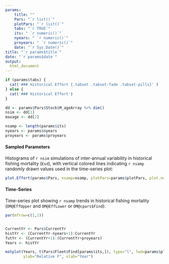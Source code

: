 ---
params: 
    title: ""
    Pars: "`r list()`"
    plotPars: "`r list()`"
    tabs: "`r TRUE`"
    its: " `r numeric()`"
    nyears: " `r numeric()`"
    proyears: " `r numeric()`"
    date: "`r Sys.Date()`"
title: "`r params$title`"
date: "`r params$date`"
output:
  html_document
---


```{r hist_effort, echo=FALSE, results="asis"}
if (params$tabs) {
  cat('### Historical Effort {.tabset .tabset-fade .tabset-pills}' )
} else {
  cat('### Historical Effort')
}

dd <- params$Pars$Stock$M_ageArray %>% dim()
nsim <- dd[1]
maxage <- dd[2]

nsamp <- length(params$its)
nyears <- params$nyears
proyears <- params$proyears
```

#### Sampled Parameters
Histograms of `r nsim` simulations of inter-annual variability in historical fishing mortality (`Esd`), with vertical colored lines indicating `r nsamp` randomly drawn values used in the time-series plot:

```{r Eff_parameters, echo=FALSE}
plot.Effort(params$Pars, nsamp=nsamp, plotPars=params$plotPars, plot.num=1)
```


#### Time-Series
Time-series plot showing `r nsamp` trends in historical fishing mortality (`OM@EffUpper` and `OM@EffLower` or `OM@cpars$Find`):

```{r Eff_time-series, echo=FALSE}
par(mfrow=c(1,1))


CurrentYr <- Pars$CurrentYr
histYr <- (CurrentYr-nyears+1):CurrentYr
futYr <- (CurrentYr+1):(CurrentYr+proyears)
Years <- histYr

matplot(Years, t(Pars$Fleet$Find[params$its,]), type="l", lwd=params$plotPars$lwd, bty="l", lty=1,
        ylab="Relative F", xlab="Year")

```
